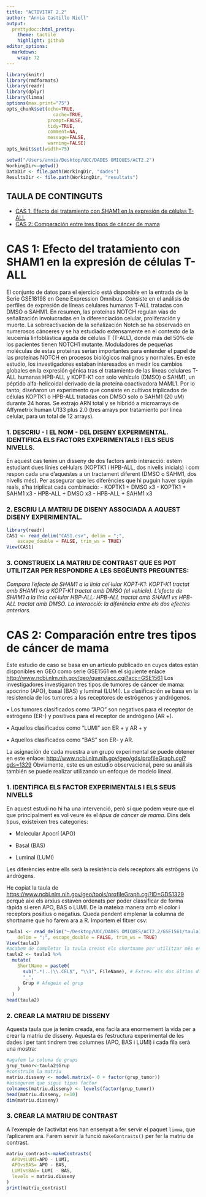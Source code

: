 ```yaml
---
title: "ACTIVITAT 2.2"
author: "Ànnia Castillo Niell"
output:
  prettydoc::html_pretty:
    theme: tactile
    highlight: github
editor_options: 
  markdown: 
    wrap: 72
---
```


```r
library(knitr)
library(rmdformats)
library(readr)
library(dplyr)
library(limma)
options(max.print="75")
opts_chunk$set(echo=TRUE, 
	             cache=TRUE,
               prompt=FALSE,
               tidy=TRUE,
               comment=NA,
               message=FALSE,
               warning=FALSE)
opts_knit$set(width=75)
```
```r
setwd("/Users/annia/Desktop/UOC/DADES ÒMIQUES/ACT2.2")
WorkingDir<-getwd()
DataDir <- file.path(WorkingDir, "dades") 
ResultsDir <- file.path(WorkingDir, "resultats") 
```
## TAULA DE CONTINGUTS

-   [CAS 1: Efecto del tratamiento con SHAM1 en la expresión de células T-ALL](#Efecto-del-tratamiento-son-SHAM1-en-la-expresión-de-células-T-ALL)
-   [CAS 2: Comparación entre tres tipos de cáncer de mama](#)

# CAS 1: Efecto del tratamiento con SHAM1 en la expresión de células T-ALL
El conjunto de datos para el ejercicio está disponible en la entrada de la Serie GSE18198 en Gene Expression Omnibus. Consiste en el análisis de perfiles de expresión de líneas celulares humanas T-ALL tratadas con DMSO o SAHM1. En resumen, las proteínas NOTCH regulan vías de señalización involucradas en la diferenciación celular, proliferación y muerte. La sobreactivación de la señalización Notch se ha observado en numerosos cánceres y se ha estudiado extensamente en el contexto de la leucemia
linfoblástica aguda de células T (T-ALL), donde más del 50% de los pacientes tienen NOTCH1 mutante. Moduladores de pequeñas moléculas de estas proteínas serían importantes para entender el papel de las proteínas NOTCH en procesos biológicos malignos y normales. En este estudio, los investigadores estaban interesados en medir los cambios globales en la expresión génica tras el tratamiento de las líneas celulares T-ALL humanas HPB-ALL y KOPT-K1 con solo vehículo (DMSO) o SAHM1, un péptido alfa-helicoidal derivado de la proteína coactivadora MAML1.
Por lo tanto, diseñaron un experimento que consiste en cultivos triplicados de células KOPTK1 o HPB-ALL tratadas con DMSO solo o SAHM1 (20 uM) durante 24 horas. Se extrajo ARN total y se hibridó a microarrays de Affymetrix human U133 plus 2.0 (tres arrays por tratamiento por línea celular, para un total de 12 arrays).

### 1. DESCRIU - I EL NOM - DEL DISENY EXPERIMENTAL. IDENTIFICA ELS FACTORS EXPERIMENTALS I ELS SEUS NIVELLS. 
En aquest cas tenim un disseny de dos factors amb interacció: estem estudiant dues línies cel·lulars (KOPTK1 i HPB-ALL, dos nivells inicials) i com respon cada una d'aquestes a un tractament diferent (DMSO o SAHM1, dos nivells més). Per assegurar que les diferències que hi puguin haver siguin reals, s'ha triplicat cada combinació:
- KOPTK1 + DMSO x3
- KOPTK1 + SAHM1 x3
- HPB-ALL + DMSO x3
- HPB-ALL + SAHM1 x3


### 2. ESCRIU LA MATRIU DE DISENY ASSOCIADA A AQUEST DISENY EXPERIMENTAL.
```R
library(readr)
CAS1 <- read_delim("CAS1.csv", delim = ";", 
    escape_double = FALSE, trim_ws = TRUE)
View(CAS1)
```



### 3. CONSTRUEIX LA MATRIU DE CONTRAST QUE ES POT UTILITZAR PER RESPONDRE A LES SEGËUNTS PREGUNTES: 
*Compara l'efecte de SHAM1 a la línia cel·lular KOPT-K1: KOPT-K1 tractat amb SHAM1 vs a KOPT-K1 tractat amb DMSO (el vehicle).*
*L'efecte de SHAM1 a la línia cel·lular HBP-ALL: HPB-ALL tractat amb SHAM1 vs HPB-ALL tractat amb DMSO.*
*La interacció: la diferència entre els dos efectes anteriors.*




# CAS 2: Comparación entre tres tipos de cáncer de mama

Este estudio de caso se basa en un artículo publicado en cuyos datos están disponibles en GEO como serie GSE1561 en el siguiente enlace <http://www.ncbi.nlm.nih.gov/geo/query/acc.cgi?acc=GSE1561> Los investigadores investigaron tres tipos de tumores de cáncer de mama: apocrino (APO), basal (BAS) y luminal (LUMI). La clasificación se basa en la resistencia de los tumores a los receptores de estrógenos y andrógenos.

• Los tumores clasificados como “APO” son negativos para el receptor de estrógeno (ER-) y positivos para el receptor de andrógeno (AR +).

• Aquellos clasificados como “LUMI” son ER + y AR + y

• Aquellos clasificados como “BAS” son ER- y AR.

La asignación de cada muestra a un grupo experimental se puede obtener en este enlace:
<http://www.ncbi.nlm.nih.gov/geo/gds/profileGraph.cgi?gds=1329> Obviamente, este es un estudio observacional, pero su análisis también se puede realizar utilizando un enfoque de modelo lineal.

### 1. IDENTIFICA ELS FACTOR EXPERIMENTALS I ELS SEUS NIVELLS
En aquest estudi no hi ha una intervenció, però sí que podem veure que el que principalment es vol veure és el *tipus de càncer de mama*. Dins dels tipus, existeixen tres categories:

-   Molecular Apocrí (APO)

-   Basal (BAS)

-   Luminal (LUMI)

Les diferències entre ells serà la resistència dels receptors als estrògens i/o andrògens.

He copiat la taula de <https://www.ncbi.nlm.nih.gov/geo/tools/profileGraph.cgi?ID=GDS1329> perquè així els arxius estaven ordenats per poder classificar de forma ràpida si eren APO, BAS o LUMI. De la mateixa manera amb el color i receptors positius o negatius. Queda pendent emplenar la columna de shortname que ho farem ara a R. Importem el fitxer csv:

```r
taula1 <- read_delim("~/Desktop/UOC/DADES ÒMIQUES/ACT2.2/GSE1561/taula1.csv", 
    delim = ";", escape_double = FALSE, trim_ws = TRUE)
View(taula1)
#acabem de completar la taula creant els shortname per utilitzar més endavant si fes falta. 
taula2 <- taula1 %>%
  mutate(
    ShortName = paste0(
      sub(".*(..)\\.CEL$", "\\1", FileName), # Extreu els dos últims dígits abans de ".CEL"
      "_",
      Grup # Afegeix el grup
    )
  )
head(taula2)
```

### 2. CREAR LA MATRIU DE DISSENY
Aquesta taula que ja tenim creada, ens facila ara enormement la vida per a crear la matriu de disseny. Aquesta és l'estructura experimental de les dades i per tant tindrem tres columnes (APO, BAS i LUMI) i cada fila serà una mostra:

```r
#agafem la columa de grups
grup_tumor<-taula2$Grup
#construïm la matriu
matriu.disseny <- model.matrix(~ 0 + factor(grup_tumor))
#assegurem que sigui tipus factor
colnames(matriu.disseny) <- levels(factor(grup_tumor)) 
head(matriu.disseny, n=10)
dim(matriu.disseny)
```

### 3. CREAR LA MATRIU DE CONTRAST
A l'exemple de l'activitat ens han ensenyat a fer servir el paquet `limma`, que l'aplicarem ara. Farem servir la funció `makeContrasts()` per fer la matriu de contrast.

```r
matriu_contrast<-makeContrasts(
  APOvsLUMI=APO - LUMI,
  APOvsBAS= APO - BAS,
  LUMIvsBAS= LUMI - BAS,
  levels = matriu.disseny
)
print(matriu_contrast)
```








